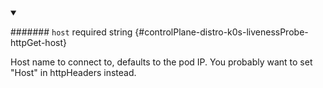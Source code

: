 
<details className="config-field" data-expandable="false" open>
<summary>

####### `host` <span className="config-field-required" data-required="false">required</span> <span className="config-field-type">string</span> <span className="config-field-default"></span> <span className="config-field-enum"></span> {#controlPlane-distro-k0s-livenessProbe-httpGet-host}

Host name to connect to, defaults to the pod IP. You probably want to set
"Host" in httpHeaders instead.

</summary>



</details>
